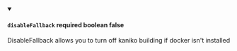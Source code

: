 
<details className="config-field" data-expandable="false" open>
<summary>

#### `disableFallback` <span class="config-field-required" data-required="false">required</span> <span class="config-field-type">boolean</span> <span class="config-field-default">false</span> <span class="config-field-enum"></span>

DisableFallback allows you to turn off kaniko building if docker isn't installed

</summary>



</details>
